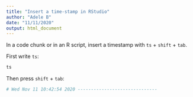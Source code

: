 ```yaml
---
title: "Insert a time-stamp in RStudio"
author: "Adele B"
date: "11/11/2020"
output: html_document
---
```


In a code chunk or in an R script, insert a timestamp with `ts` + `shift` + `tab`.

First write `ts`:

```r
ts
```

Then press `shift` + `tab`:

```r
# Wed Nov 11 10:42:54 2020 ------------------------------

```

